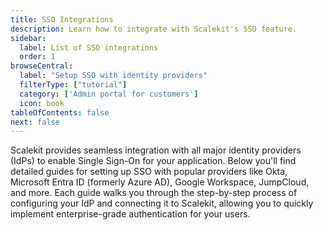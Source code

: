 ```yaml
---
title: SSO Integrations
description: Learn how to integrate with Scalekit's SSO feature.
sidebar:
  label: List of SSO integrations
  order: 1
browseCentral:
  label: "Setup SSO with identity providers"
  filterType: ["tutorial"]
  category: ['Admin portal for customers']
  icon: book
tableOfContents: false
next: false
---
```


Scalekit provides seamless integration with all major identity providers (IdPs) to enable Single Sign-On for your application. Below you'll find detailed guides for setting up SSO with popular providers like Okta, Microsoft Entra ID (formerly Azure AD), Google Workspace, JumpCloud, and more. Each guide walks you through the step-by-step process of configuring your IdP and connecting it to Scalekit, allowing you to quickly implement enterprise-grade authentication for your users.

<br />

<SSOIntegrationsSection />
